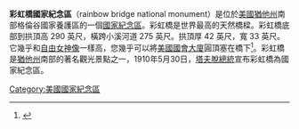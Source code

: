 {{multiple issues|
{{Dead end|time=2017-03-12T13:48:24+00:00}}
{{Expand language|time=2017-03-12T13:48:24+00:00}}

}}
{{noteTA
|1=zh-hans:虹桥;zh-hant:彩虹橋;
|2=zh-hans:国家保护区;zh-hant:國家紀念區;
}}
'''彩虹橋國家紀念區'''（rainbow bridge national monument）是位於[[美国|美國]][[犹他州|猶他州]]南部格倫谷國家養護區的一個[[國家紀念區|國家紀念區]]。彩虹橋是世界最高的天然橋樑。彩虹橋底部到拱頂高 290 英尺，橫跨小溪河道 275 英尺。拱頂厚 42 英尺，寬 33 英尺。它幾乎和[[自由女神像|自由女神像]]一樣高，您幾乎可以將[[美國國會大廈|美國國會大廈]]圓頂塞在橋下<ref>{{Cite web|title=Frequently Asked Questions - Rainbow Bridge National Monument (U.S. National Park Service)|url=https://www.nps.gov/rabr/faqs.htm|access-date=2022-05-09|last=Page|first=Mailing Address: c/o Glen Canyon National Recreation Area PO Box 1507 691 Scenic View Dr|work=www.nps.gov|language=en|archive-date=2022-06-19|archive-url=https://web.archive.org/web/20220619113648/https://www.nps.gov/rabr/faqs.htm}}</ref>。彩虹橋是[[犹他州|猶他州]]南部的著名觀光景點之一，1910年5月30日，[[威廉·霍华德·塔夫脱|塔夫脫總統]]宣布彩虹橋為國家紀念區。

[[Category:美國國家紀念區|Category:美國國家紀念區]]
<references />